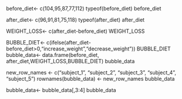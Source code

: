 

before_diet<- c(104,95,87,77,112)
typeof(before_diet)
before_diet


after_diet<- c(96,91,81,75,118)
typeof(after_diet)
after_diet

WEIGHT_LOSS<- c(after_diet-before_diet)
WEIGHT_LOSS


BUBBLE_DIET<- c(ifelse(after_diet-before_diet>0,"increase_weight","decrease_weight"))
BUBBLE_DIET
bubble_data<- data.frame(before_diet, after_diet,WEIGHT_LOSS,BUBBLE_DIET)
bubble_data

new_row_names <- c("subject_1", "subject_2", "subject_3", "subject_4", "subject_5")
rownames(bubble_data) <- new_row_names
bubble_data

bubble_data<- bubble_data[,3:4]
bubble_data

